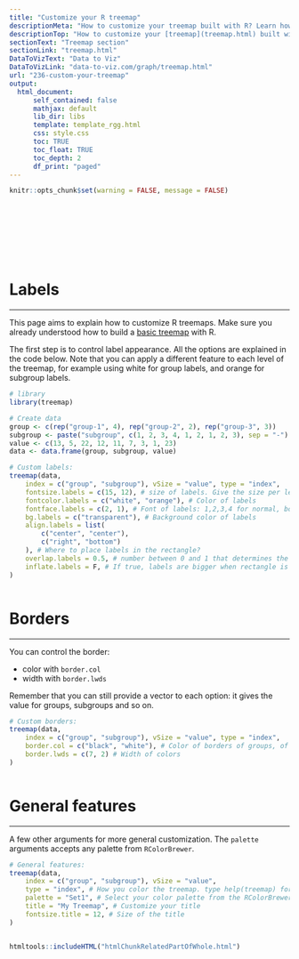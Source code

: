 ```yaml
---
title: "Customize your R treemap"
descriptionMeta: "How to customize your treemap built with R? Learn how to control borders, labels, and more. Several examples with reproducible code provided."
descriptionTop: "How to customize your [treemap](treemap.html) built with `R`? Learn how to control borders, labels, and more. Several examples with reproducible code provided."
sectionText: "Treemap section"
sectionLink: "treemap.html"
DataToVizText: "Data to Viz"
DataToVizLink: "data-to-viz.com/graph/treemap.html"
url: "236-custom-your-treemap"
output:
  html_document:
      self_contained: false    
      mathjax: default
      lib_dir: libs
      template: template_rgg.html
      css: style.css
      toc: TRUE
      toc_float: TRUE
      toc_depth: 2
      df_print: "paged"
---
```



```r
knitr::opts_chunk$set(warning = FALSE, message = FALSE)
```

<div class="container" style="padding-top: 100px">


# Labels
***

<div class = "row">

<div class = "col-md-6  col-sm-12 align-self-center">

This page aims to explain how to customize R treemaps. Make sure you already understood how to build a [basic treemap](234-a-very-basic-treemap.html) with R.

The first step is to control label appearance. All the options are explained in the code below. Note that you can apply a different feature to each level of the treemap, for example using white for group labels, and orange for subgroup labels.

</div>


<div class = "col-md-6  col-sm-12">

```r
# library
library(treemap)

# Create data
group <- c(rep("group-1", 4), rep("group-2", 2), rep("group-3", 3))
subgroup <- paste("subgroup", c(1, 2, 3, 4, 1, 2, 1, 2, 3), sep = "-")
value <- c(13, 5, 22, 12, 11, 7, 3, 1, 23)
data <- data.frame(group, subgroup, value)

# Custom labels:
treemap(data,
    index = c("group", "subgroup"), vSize = "value", type = "index",
    fontsize.labels = c(15, 12), # size of labels. Give the size per level of aggregation: size for group, size for subgroup, sub-subgroups...
    fontcolor.labels = c("white", "orange"), # Color of labels
    fontface.labels = c(2, 1), # Font of labels: 1,2,3,4 for normal, bold, italic, bold-italic...
    bg.labels = c("transparent"), # Background color of labels
    align.labels = list(
        c("center", "center"),
        c("right", "bottom")
    ), # Where to place labels in the rectangle?
    overlap.labels = 0.5, # number between 0 and 1 that determines the tolerance of the overlap between labels. 0 means that labels of lower levels are not printed if higher level labels overlap, 1  means that labels are always printed. In-between values, for instance the default value .5, means that lower level labels are printed if other labels do not overlap with more than .5  times their area size.
    inflate.labels = F, # If true, labels are bigger when rectangle is bigger.
)
```
</div>
</div>



```r
```










# Borders
***

<div class = "row">

<div class = "col-md-6  col-sm-12 align-self-center">

You can control the border:

- color with `border.col`
- width with `border.lwds`

Remember that you can still provide a vector to each option: it gives the value for groups, subgroups and so on.

</div>


<div class = "col-md-6  col-sm-12">

```r
# Custom borders:
treemap(data,
    index = c("group", "subgroup"), vSize = "value", type = "index",
    border.col = c("black", "white"), # Color of borders of groups, of subgroups, of subsubgroups ....
    border.lwds = c(7, 2) # Width of colors
)
```
</div>
</div>



```r
```














# General features
***

<div class = "row">

<div class = "col-md-6  col-sm-12 align-self-center">

A few other arguments for more general customization. The `palette` arguments accepts any palette from `RColorBrewer`.

</div>


<div class = "col-md-6  col-sm-12">

```r
# General features:
treemap(data,
    index = c("group", "subgroup"), vSize = "value",
    type = "index", # How you color the treemap. type help(treemap) for more info
    palette = "Set1", # Select your color palette from the RColorBrewer presets or make your own.
    title = "My Treemap", # Customize your title
    fontsize.title = 12, # Size of the title
)
```
</div>
</div>



```r
```



<!-- Close container -->
</div>




```r
htmltools::includeHTML("htmlChunkRelatedPartOfWhole.html")
```
